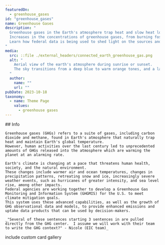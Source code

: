 ```yaml
---
featuredOn:
  - greenhouse_gases 
id: "greenhouse_gases"
name: Greenhouse Gases
description: "
  Greenhouse gases in the Earth's atmosphere trap heat and slow heat loss into space.
  Increases in the concentrations of greenhouse gases, from burning fossil fuels, has caused cascading changes to many of Earth's vital life-supporting systems.
  Learn how federal data is being used to shed light on the sources and hotspots of GHG emissions and to understand the associated impacts on the climate.
"
media:
  src: ::file ./external_headers/connected_earth_greenhouse_gas.png
  alt: "
    Aerial view of the earth's atmosphere during sunrise or sunset.
    The sky transitions from a deep blue to warm orange tones, and a layer of clouds is bathed in golden light, creating a striking contrast between the darkened earth below and the bright sky above.
  "
  author:
    name: ""
    url: ""
pubDate: 2023-10-18
taxonomy:
  - name: Theme Page
    values:
      - greenhouse gases
---
```


<Block>
  <Prose>
    ## Info

    Greenhouse gases (GHGs) refers to a suite of gases, including carbon dioxide and methane, found in Earth's atmosphere that naturally trap heat and maintain Earth's global temperature.
    However, human activities over the last century led to unprecedented amounts of GHGs released into the atmosphere which are warming the planet at an alarming rate.

    Earth's climate is changing at a pace that threatens human health, society, and the natural environment.
    These changes include warmer air and ocean temperatures, changes in precipitation patterns, retreating snow and ice, increasingly severe weather events, such as hurricanes of greater intensity, and sea level rise, among other impacts.
    Federal agencies are working together to develop a Greenhouse Gas Monitoring and Information System (GHGMIS) for the U.S. to meet climate mitigation goals.
    This system uses these advanced capabilities, as well as the growth of GHG observational data and models, to provide enhanced emissions and uptake data products that can be used by decision-makers.

    _"Several of these sentences starting 3 sentences in are pulled directly from the GHG center.  I assume we will work with their team to write the GHG context?" - Nicole (EIC team)_
  </Prose>

</Block>

<Block type="wide">
  <Prose> include custom card gallery </Prose>
</Block>